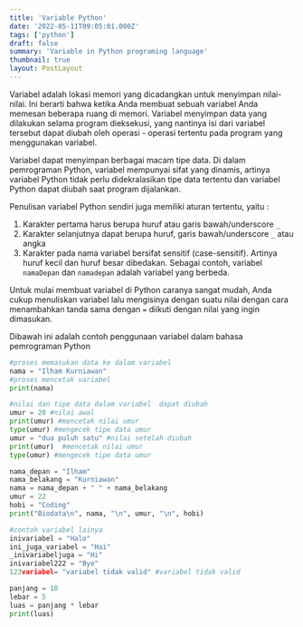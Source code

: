 ```yaml
---
title: 'Variable Python'
date: '2022-05-11T09:05:01.000Z'
tags: ['python']
draft: false
summary: 'Variable in Python programing language'
thumbnail: true
layout: PostLayout
---
```


Variabel adalah lokasi memori yang dicadangkan untuk menyimpan nilai-nilai. Ini berarti bahwa ketika Anda membuat sebuah variabel Anda memesan beberapa ruang di memori. Variabel menyimpan data yang dilakukan selama program dieksekusi, yang nantinya isi dari variabel tersebut dapat diubah oleh operasi - operasi tertentu pada program yang menggunakan variabel.

Variabel dapat menyimpan berbagai macam tipe data. Di dalam pemrograman Python, variabel mempunyai sifat yang dinamis, artinya variabel Python tidak perlu didekralasikan tipe data tertentu dan variabel Python dapat diubah saat program dijalankan.

Penulisan variabel Python sendiri juga memiliki aturan tertentu, yaitu :

1. Karakter pertama harus berupa huruf atau garis bawah/underscore `_`
2. Karakter selanjutnya dapat berupa huruf, garis bawah/underscore `_` atau angka
3. Karakter pada nama variabel bersifat sensitif (case-sensitif). Artinya huruf kecil dan huruf besar dibedakan. Sebagai contoh, variabel `namaDepan` dan `namadepan` adalah variabel yang berbeda.

Untuk mulai membuat variabel di Python caranya sangat mudah, Anda cukup menuliskan variabel lalu mengisinya dengan suatu nilai dengan cara menambahkan tanda sama dengan `=` diikuti dengan nilai yang ingin dimasukan.

Dibawah ini adalah contoh penggunaan variabel dalam bahasa pemrograman Python

```python:variabel.py
#proses memasukan data ke dalam variabel
nama = "Ilham Kurniawan"
#proses mencetak variabel
print(nama)

#nilai dan tipe data dalam variabel  dapat diubah
umur = 20 #nilai awal
print(umur) #mencetak nilai umur
type(umur) #mengecek tipe data umur
umur = "dua puluh satu" #nilai setelah diubah
print(umur)  #mencetak nilai umur
type(umur) #mengecek tipe data umur

nama_depan = "Ilham"
nama_belakang = "Kurniawan"
nama = nama_depan + " " + nama_belakang
umur = 22
hobi = "Coding"
print("Biodata\n", nama, "\n", umur, "\n", hobi)

#contoh variabel lainya
inivariabel = "Halo"
ini_juga_variabel = "Hai"
_inivariabeljuga = "Hi"
inivariabel222 = "Bye"
123variabel= "variabel tidak valid" #variabel tidak valid

panjang = 10
lebar = 5
luas = panjang * lebar
print(luas)
```
